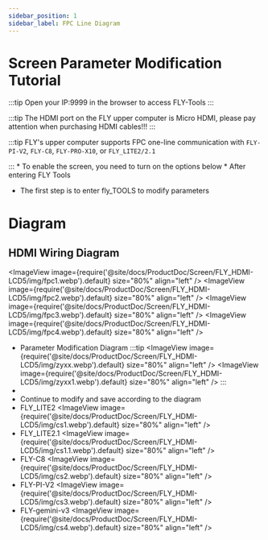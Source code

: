 ```yaml
---
sidebar_position: 1
sidebar_label: FPC Line Diagram
---
```



# Screen Parameter Modification Tutorial
:::tip
Open your IP:9999 in the browser to access FLY-Tools
:::

:::tip
The HDMI port on the FLY upper computer is Micro HDMI, please pay attention when purchasing HDMI cables!!!
:::

:::tip
FLY's upper computer supports FPC one-line communication with `FLY-PI-V2`, `FLY-C8`, `FLY-PRO-X10`, or `FLY_LITE2/2.1`

:::
    * To enable the screen, you need to turn on the options below
    * After entering FLY Tools
* The first step is to enter fly_TOOLS to modify parameters

# Diagram
## HDMI Wiring Diagram
<ImageView image={require('@site/docs/ProductDoc/Screen/FLY_HDMI-LCD5/img/fpc1.webp').default} size="80%" align="left" />
<ImageView image={require('@site/docs/ProductDoc/Screen/FLY_HDMI-LCD5/img/fpc2.webp').default} size="80%" align="left" />
<ImageView image={require('@site/docs/ProductDoc/Screen/FLY_HDMI-LCD5/img/fpc3.webp').default} size="80%" align="left" />
<ImageView image={require('@site/docs/ProductDoc/Screen/FLY_HDMI-LCD5/img/fpc4.webp').default} size="80%" align="left" />
* Parameter Modification Diagram
:::tip
<ImageView image={require('@site/docs/ProductDoc/Screen/FLY_HDMI-LCD5/img/zyxx.webp').default} size="80%" align="left" />
<ImageView image={require('@site/docs/ProductDoc/Screen/FLY_HDMI-LCD5/img/zyxx1.webp').default} size="80%" align="left" />
:::
*
* Continue to modify and save according to the diagram
* FLY_LITE2
<ImageView image={require('@site/docs/ProductDoc/Screen/FLY_HDMI-LCD5/img/cs1.webp').default} size="80%" align="left" />
* FLY_LITE2.1
<ImageView image={require('@site/docs/ProductDoc/Screen/FLY_HDMI-LCD5/img/cs1.1.webp').default} size="80%" align="left" />
* FLY-C8
<ImageView image={require('@site/docs/ProductDoc/Screen/FLY_HDMI-LCD5/img/cs2.webp').default} size="80%" align="left" />
* FLY-PI-V2
<ImageView image={require('@site/docs/ProductDoc/Screen/FLY_HDMI-LCD5/img/cs3.webp').default} size="80%" align="left" />
* FLY-gemini-v3
<ImageView image={require('@site/docs/ProductDoc/Screen/FLY_HDMI-LCD5/img/cs4.webp').default} size="80%" align="left" />